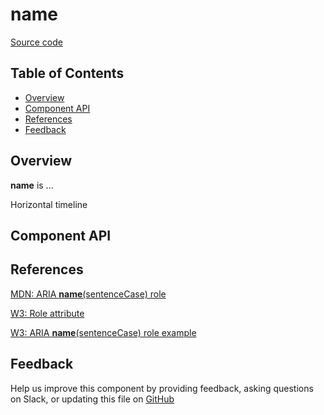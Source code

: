 
# **name**

[Source code](<https://github.com/leemonade/bubbles/tree/main/packages/components/informative/HorizontalTimeline>)

## Table of Contents

<!-- START doctoc generated TOC please keep comment here to allow auto update -->
<!-- DON'T EDIT THIS SECTION, INSTEAD RE-RUN doctoc TO UPDATE -->

- [Overview](#overview)
- [Component API](#component-api)
- [References](#references)
- [Feedback](#feedback)

## Overview

**name** is ...

<ThemeProvider>
  <HorizontalTimeline>Horizontal timeline</HorizontalTimeline>
</ThemeProvider>

## Component API

<Preview>
  <Story id="molecules-informative-horizontal-timeline--playground" />
</Preview>

<Props of={HorizontalTimeline} />

## References

[MDN: ARIA **name**(sentenceCase) role](<https://developer.mozilla.org/en-US/docs/Web/Accessibility/ARIA/Roles/horizontal-timeline_role>)

[W3: Role attribute](https://www.w3.org/WAI/PF/HTML/wiki/RoleAttribute)

[W3: ARIA **name**(sentenceCase) role example](<https://www.w3.org/TR/2016/WD-wai-aria-practices-1.1-20160317/examples/horizontal-timeline/horizontal-timeline.html>)

## Feedback

Help us improve this component by providing feedback, asking questions on Slack, or updating this file on
[GitHub](<https://github.com/leemonade/bubbles/edit/main/packages/components/informative/HorizontalTimeline.mdx>)

